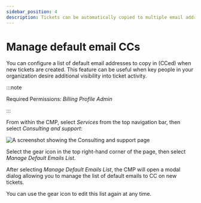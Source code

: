 ```yaml
---
sidebar_position: 4
description: Tickets can be automatically copied to multiple email addresses by default
---
```


# Manage default email CCs

You can configure a list of default email addresses to copy in (CCed) when new tickets are created. This feature can be useful when key people in your organization desire additional visibility into ticket activity.

:::note

Required Permissions: _Billing Profile Admin_

:::

From within the CMP, select _Services_ from the top navigation bar, then select _Consulting and support_:

![A screenshot showing the _Consulting and support_ page](../../assets/png/cmp-services-consulting-support.png)

Select the gear icon in the top right-hand corner of the page, then select _Manage Default Emails List_.

After selecting _Manage Default Emails List_, the CMP will open a modal dialog allowing you to manage the list of default emails to CC on new tickets.

You can use the gear icon to edit this list again at any time.
